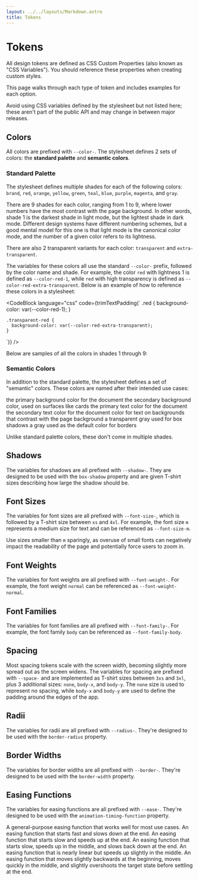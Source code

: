 ```yaml
---
layout: ../../layouts/Markdown.astro
title: Tokens
---
```



# Tokens

All design tokens are defined as CSS Custom Properties (also known as "CSS
Variables"). You should reference these properties when creating custom
styles.

This page walks through each type of token and includes examples for each option.

<div class="alert warning">
  Avoid using CSS variables defined by the stylesheet but not listed here; these
  aren't part of the public API and may change in between major releases.
</div>

## Colors

All colors are prefixed with `--color-`. The stylesheet defines 2 sets
of colors: the **standard palette** and **semantic colors**.

### Standard Palette

The stylesheet defines multiple shades for each of the following colors:
`brand`, `red`, `orange`, `yellow`, `green`, `teal`, `blue`, `purple`, `magenta`,
and `gray`.

There are 9 shades for each color, ranging from 1 to 9, where lower numbers have
the most contrast with the page background. In other words, shade 1 is the
darkest shade in light mode, but the lightest shade in dark mode. Different
design systems have different numbering schemes, but a good mental model for
this one is that light mode is the canonical color mode, and the number of a
given color refers to its lightness.

There are also 2 transparent variants for each color: `transparent` and
`extra-transparent`.

The variables for these colors all use the standard `--color-` prefix,
followed by the color name and shade. For example, the color `red` with
lightness 1 is defined as `--color-red-1`, while `red` with high
transparency is defined as `--color-red-extra-transparent`. Below is an
example of how to reference these colors in a stylesheet:

<CodeBlock
  language="css"
  code={trimTextPadding(`
    .red {
      background-color: var(--color-red-1);
    }

    .transparent-red {
      background-color: var(--color-red-extra-transparent);
    }
  `)}
/>

Below are samples of all the colors in shades 1 through 9:

<ColorsContainer>
  <ColorRow name="brand" />
  <ColorRow name="red" />
  <ColorRow name="orange" />
  <ColorRow name="yellow" />
  <ColorRow name="green" />
  <ColorRow name="teal" />
  <ColorRow name="blue" />
  <ColorRow name="purple" />
  <ColorRow name="magenta" />
  <ColorRow name="gray" />
</ColorsContainer>

### Semantic Colors

In addition to the standard palette, the stylesheet defines a set of
"semantic" colors. These colors are named after their intended use cases:

<SemanticColors>
  <SemanticColor name="body">
    the primary background color for the document
  </SemanticColor>
  <SemanticColor name="body-alt">
    the secondary background color, used on surfaces like cards
  </SemanticColor>
  <SemanticColor name="body-text">
    the primary text color for the document
  </SemanticColor>
  <SemanticColor name="body-text-alt">
    the secondary text color for the document
  </SemanticColor>
  <SemanticColor name="body-text-invert">
    color for text on backgrounds that contrast with the page background
  </SemanticColor>
  <SemanticColor name="shadow">
    a transparent gray used for box shadows
  </SemanticColor>
  <SemanticColor name="border">
    a gray used as the default color for borders
  </SemanticColor>
</SemanticColors>

Unlike standard palette colors, these don't come in multiple shades.

## Shadows

The variables for shadows are all prefixed with `--shadow-`. They are
designed to be used with the `box-shadow` property and are given T-shirt
sizes describing how large the shadow should be.

<ShadowExample size="none" />
<ShadowExample size="s" />
<ShadowExample size="m" />
<ShadowExample size="l" />
<ShadowExample size="xl" />

## Font Sizes

The variables for font sizes are all prefixed with `--font-size-`, which
is followed by a T-shirt size between `xs` and `4xl`. For example, the
font size `m` represents a medium size for text and can be referenced as
`--font-size-m`.

Use sizes smaller than `m` sparingly, as overuse of small fonts can negatively
impact the readability of the page and potentially force users to zoom in.

<div class="card">
  <FontExample propName="size" propValue="xs" />
  <FontExample propName="size" propValue="s" />
  <FontExample propName="size" propValue="m" />
  <FontExample propName="size" propValue="l" />
  <FontExample propName="size" propValue="xl" />
  <FontExample propName="size" propValue="2xl" />
  <FontExample propName="size" propValue="3xl" />
  <FontExample propName="size" propValue="4xl" />
</div>

## Font Weights

The variables for font weights are all prefixed with `--font-weight-`. For
example, the font weight `normal` can be referenced as `--font-weight-normal`.

<div class="card">
  <FontExample propName="weight" propValue="light" />
  <FontExample propName="weight" propValue="normal" />
  <FontExample propName="weight" propValue="semibold" />
  <FontExample propName="weight" propValue="bold" />
  <FontExample propName="weight" propValue="black" />
</div>

## Font Families

The variables for font families are all prefixed with `--font-family-`. For
example, the font family `body` can be referenced as `--font-family-body`.

<div class="card">
  <FontExample propName="family" propValue="body" />
  <FontExample propName="family" propValue="heading" />
  <FontExample propName="family" propValue="mono" />
</div>

## Spacing

Most spacing tokens scale with the screen width, becoming slightly more spread out
as the screen widens. The variables for spacing are prefixed with `--space-`
and are implemented as T-shirt sizes between `3xs` and `3xl`, plus 3 additional
sizes: `none`, `body-x`, and `body-y`. The `none` size is used to represent no spacing,
while `body-x` and `body-y` are used to define the padding around the edges of the app.

<div class="card">
  <SpacingExample space="none" />
  <SpacingExample space="3xs" />
  <SpacingExample space="2xs" />
  <SpacingExample space="xs" />
  <SpacingExample space="s" />
  <SpacingExample space="m" />
  <SpacingExample space="l" />
  <SpacingExample space="xl" />
  <SpacingExample space="2xl" />
  <SpacingExample space="3xl" />
  <SpacingExample space="body-x" />
  <SpacingExample space="body-y" />
</div>

## Radii

The variables for radii are all prefixed with `--radius-`. They're designed to
be used with the `border-radius` property.

<div class="flow">
  <BorderExample propName="radius" propValue="none" />
  <BorderExample propName="radius" propValue="s" />
  <BorderExample propName="radius" propValue="m" />
  <BorderExample propName="radius" propValue="l" />
  <BorderExample propName="radius" propValue="xl" />
  <BorderExample propName="radius" propValue="2xl" />
  <BorderExample propName="radius" propValue="full" />
</div>

## Border Widths

The variables for border widths are all prefixed with `--border-`. They're
designed to be used with the `border-width` property.

<div class="flow">
  <BorderExample propName="border" propValue="none" />
  <BorderExample propName="border" propValue="s" />
  <BorderExample propName="border" propValue="m" />
  <BorderExample propName="border" propValue="l" />
  <BorderExample propName="border" propValue="xl" />
</div>

## Easing Functions

The variables for easing functions are all prefixed with `--ease-`. They're
designed to be used with the `animation-timing-function` property.

<div class="stack vertical">
  <AnimationExample easingFunctionName="default">
    A general-purpose easing function that works well for most use cases.
  </AnimationExample>
  <AnimationExample easingFunctionName="out">
    An easing function that starts fast and slows down at the end.
  </AnimationExample>
  <AnimationExample easingFunctionName="in">
    An easing function that starts slow and speeds up at the end.
  </AnimationExample>
  <AnimationExample easingFunctionName="both">
    An easing function that starts slow, speeds up in the middle, and slows back down at the end.
  </AnimationExample>
  <AnimationExample easingFunctionName="both-subtle">
    An easing function that is nearly linear but speeds up slightly in the middle.
  </AnimationExample>
  <AnimationExample easingFunctionName="spring">
    An easing function that moves slightly backwards at the beginning, moves quickly in the middle, and slightly overshoots the target state before settling at the end.
  </AnimationExample>
</div>